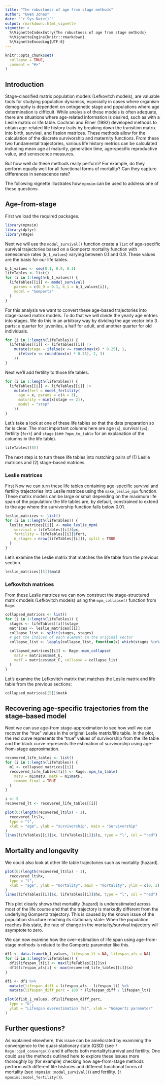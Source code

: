 ```yaml
---
title: "The robustness of age from stage methods"
author: "Owen Jones"
date: "`r Sys.Date()`"
output: rmarkdown::html_vignette
vignette: >
  %\VignetteIndexEntry{The robustness of age from stage methods}
  %\VignetteEngine{knitr::rmarkdown}
  %\VignetteEncoding{UTF-8}
---
```


```r
knitr::opts_chunk$set(
  collapse = TRUE,
  comment = "#>"
)
```

## Introduction

Stage-classified matrix population models (Lefkovitch models), are valuable tools for studying population dynamics, especially in cases where organism demography is dependent on ontogenetic stage and populations where age determination is difficult. While analysis of these models is often adequate, there are situations where age-related information is desired, such as with a Leslie matrix or life table. Cochran and Ellner (1992) developed methods to obtain age-related life history traits by breaking down the transition matrix into birth, survival, and fission matrices. These methods allow for the calculation of the discrete survivorship and maternity functions. From these two fundamental trajectories, various life history metrics can be calculated including mean age at maturity, generation time, age-specific reproductive value, and senescence measures.

But how well do these methods really perform? For example, do they perform equally well for all functional forms of mortality? Can they capture differences in senescence rate? 

The following vignette illustrates how `mpmsim` can be used to address one of these questions.


## Age-from-stage

First we load the required packages.

```r
library(mpmsim)
library(dplyr)
library(Rage)
```

Next we will use the `model_survival()` function create a `list` of age-specific survival trajectories based on a Gompertz mortality function with senescence rates (`b_1_values`) varying between 0.1 and 0.9. These values are the basis for our life tables.

```r
b_1_values <- seq(0.1, 0.9, 0.1)
lifeTables <- list()
for (i in 1:length(b_1_values)) {
  lifeTables[[i]] <- model_survival(
    params = c(b_0 = 0.1, b_1 = b_1_values[i]),
    model = "Gompertz"
  )
}
```

For this analysis we want to convert these age-based trajectories into stage-based matrix models. To do that we will divide the yearly age entries into stages. We do this in an arbitrary way by dividing the age vector into 3 parts: a quarter for juveniles, a half for adult, and another quarter for old individuals.

```r
for (i in 1:length(lifeTables)) {
  lifeTables[[i]] <- lifeTables[[i]] |>
    mutate(stage = ifelse(x <= round(max(x) * 0.25), 1,
      ifelse(x <= round(max(x) * 0.75), 2, 3)
    ))
}
```


Next we'll add fertility to those life tables.

```r
for (i in 1:length(lifeTables)) {
  lifeTables[[i]] <- lifeTables[[i]] |>
    mutate(fert = model_fertility(
      age = x, params = c(A = 3),
      maturity = min(x[stage == 2]),
      model = "step"
    ))
}
```

Let's take a look at one of these life tables so that the data preparation so far is clear. The most important columns here are age (`x`), survival (`px`), fertility (`fert`) and `stage` (see `?mpm_to_table` for an explanation of the columns in the life table).

```r
lifeTables[[5]]
```


The next step is to turn these life tables into matching pairs of (1) Leslie matrices and (2) stage-based matrices.

### Leslie matrices

First Now we can turn these life tables containing age-specific survival and fertility trajectories into Leslie matrices using the `make_leslie_mpm` function. These matrix models can be large or small depending on the maximum life span of the population: the life tables are, by default, constrained to extend to the age where the survivorship function falls below 0.01.

```r
leslie_matrices <- list()
for (i in 1:length(lifeTables)) {
  leslie_matrices[[i]] <- make_leslie_mpm(
    survival = lifeTables[[i]]$px,
    fertility = lifeTables[[i]]$fert,
    n_stages = nrow(lifeTables[[i]]), split = TRUE
  )
}
```

Let's examine the Leslie matrix that matches the life table from the previous section.

```r
leslie_matrices[[5]]$matA
```


### Lefkovitch matrices

From these Leslie matrices we can now construct the stage-structured matrix models (Lefkovitch models) using the `mpm_collapse()` function from `Rage`.

```r
collapsed_matrices <- list()
for (i in 1:length(lifeTables)) {
  stages <- lifeTables[[i]]$stage
  matrices <- leslie_matrices[[i]]
  collapse_list <- split(stages, stages)
  # get the indices of each element in the original vector
  collapse_list <- lapply(collapse_list, function(x) which(stages %in% x))

  collapsed_matrices[[i]] <- Rage::mpm_collapse(
    matU = matrices$mat_U,
    matF = matrices$mat_F, collapse = collapse_list
  )
}
```



Let's examine the Lefkovitch matrix that matches the Leslie matrix and life table from the previous sections:

```r
collapsed_matrices[[5]]$matA
```


## Recovering age-specific trajectories from the stage-based model

Next we can use age-from stage-approximation to see how well we can recover the "true" values in the original Leslie matrix/life table. In the plot, the red curve represents the "true" values of survivorship from the life table and the black curve represents the estimation of survivorship using age-from-stage approximation. 


```r
recovered_life_tables <- list()
for (i in 1:length(lifeTables)) {
  m1 <- collapsed_matrices[[i]]
  recovered_life_tables[[i]] <- Rage::mpm_to_table(
    matU = m1$matU, matF = m1$matF,
    remove_final = TRUE
  )
}
```



```r
i <- 5
recovered_lt <- recovered_life_tables[[i]]

plot(0:(length(recovered_lt$lx) - 1),
  recovered_lt$lx,
  type = "l",
  xlab = "age", ylab = "survivorship", main = "Survivorship"
)
lines(lifeTables[[i]]$x, lifeTables[[i]]$lx, type = "l", col = "red")
```

## Mortality and longevity

We could also look at other life table trajectories such as mortality (hazard).

```r
plot(0:(length(recovered_lt$lx) - 1),
  recovered_lt$hx,
  type = "l",
  xlab = "age", ylab = "mortality", main = "mortality", ylim = c(0, 2)
)
lines(lifeTables[[i]]$x, lifeTables[[i]]$hx, type = "l", col = "red")
```


This plot clearly shows that mortality (hazard) is underestimated across most of the life course and that the trajectory is markedly different from the underlying Gompertz trajectory. This is caused by the known issue of the population structure reaching its stationary state: When the population reaches this state, the rate of change in the mortality/survival trajectory will asymptote to zero. 

We can now examine how the over-estimation of life span using age-from-stage methods is related to the Gompertz parameter like this.

```r
df1 <- data.frame(b_1_values, lifespan_lt = NA, lifespan_afs = NA)
for (i in 1:length(lifeTables)) {
  df1$lifespan_lt[i] <- max(lifeTables[[i]]$x)
  df1$lifespan_afs[i] <- max(recovered_life_tables[[i]]$x)
}

df1 <- df1 %>%
  mutate(lifespan_diff = lifespan_afs - lifespan_lt) %>%
  mutate(lifespan_diff_perc = 100 * (lifespan_diff / lifespan_lt))

plot(df1$b_1_values, df1$lifespan_diff_perc,
  type = "b",
  ylab = "Lifespan overestimation (%)", xlab = "Gompertz parameter"
)
```

## Further questions?

As explained elsewhere, this issue can be ameliorated by examining the convergence to the quasi-stationary state (QSD) (see `?Rage::qsd_converge()`) and it affects both mortality/survival and fertility. One could use the methods outlined here to explore these issues more thoroughly by (for example) checking how age-from-stage methods perform with different life histories and different functional forms of mortality (see `?mpmsim::model_survival()`) and fertility.
(`?mpmsim::model_fertility()`).
